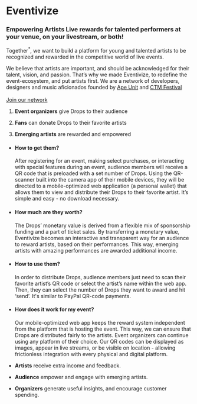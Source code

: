 <Brand>

# Eventivize

### Empowering Artists <Note>Live rewards for talented performers at your venue, on your livestream, or both!</Note>

</Brand>

<Section isLeading>

Together<sup>*</sup>, we want to build a platform for young and talented artists to be recognized and rewarded in the competitive world of live events.

We believe that artists are important, and should be acknowledged for their talent, vision, and passion. That’s why we made Eventivize, to redefine the event-ecosystem, and put artists first.
<Footnote>
We are a network of developers, designers and music aficionados founded by <a href="https://apeunit.com/">Ape&nbsp;Unit</a> and <a href="https://www.ctm-festival.de/">CTM Festival</a> <br/><br/><a  href="mailto:eventivize@apeunit.com">Join our network</a>
</Footnote>

</Section>
<Section isVertical isLeading>

1. **Event organizers** give Drops to their audience

2. **Fans** can donate Drops to their favorite artists

3. **Emerging artists** are rewarded and empowered

</Section>
<HandRight/>
<Section title="The Drops" note="Value-holding transferable tokens">

- #### How to get them?
  After registering for an event, making select purchases, or interacting with special features during an event, audience members will receive a QR code that is preloaded with a set number of Drops. Using the QR-scanner built into the camera app of their mobile devices, they will be directed to a mobile-optimized web application (a personal wallet) that allows them to view and distribute their Drops to their favorite artist. It’s simple and easy - no download necessary.

- #### How much are they worth?
  The Drops’ monetary value is derived from a flexible mix of sponsorship funding and a part of ticket sales. By transferring a monetary value, Eventivize becomes an interactive and transparent way for an audience to reward artists, based on their performances. This way, emerging artists with amazing performances are awarded additional income.

- #### How to use them?
  In order to distribute Drops, audience members just need to scan their favorite artist’s QR code or select the artist’s name within the web app. Then, they can select the number of Drops they want to award and hit ‘send’. It's similar to PayPal QR-code payments.

- #### How does it work for my event?
  Our mobile-optimized web app keeps the reward system independent from the platform that is hosting the event. This way, we can ensure that Drops are distributed fairly to the artists. Event organizers can continue using any platform of their choice. Our QR codes can be displayed as images, appear in live streams, or be visible on location - allowing frictionless integration with every physical and digital platform.

</Section>
<HandLeft/>

<Section title="The Benefits" isVertical isLeading>

- **Artists** receive extra income and feedback.

- **Audience** empower and engage with emerging artists.

- **Organizers** generate useful insights, and encourage customer spending.

</Section>

